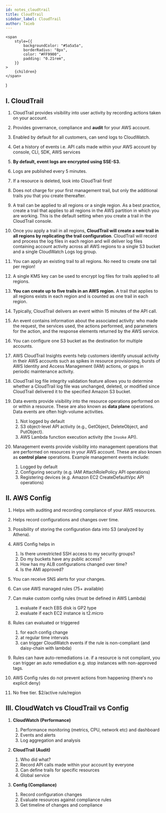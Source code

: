 ```yaml
---
id: notes_cloudtrail
title: CloudTrail
sidebar_label: CloudTrail
author: Taieb
---
```


	<span
		style={{
			backgroundColor: "#5a5a5a",
			borderRadius: "8px",
			color: "#FF9900",
			padding: "0.21rem",
		}}
	>
		{children}
	</span>
)

<!-- ![Example](../src/media/cexample.png) -->

## I. CloudTrail

1. CloudTrail provides visibility into user activity by recording actions taken on your account.
2. Provides governance, compliance and **audit** for your AWS account.
3. <Quote>Enabled by default for all customers, can send logs to CloudWatch.</Quote>
4. Get a history of events i.e. API calls made within your AWS account by console, CLI, SDK, AWS services
5. **By default, event logs are encrypted using SSE-S3.**
6. Logs are published every 5 minutes.
7. If a resource is deleted, look into CloudTrail first!
8. Does not charge for your first management trail, but only the additional trails you that you create thereafter.
9. A trail can be applied to all regions or a single region. As a best practice, create a trail that applies to all regions in the AWS partition in which you are working. This is the default setting when you create a trail in the CloudTrail console.
10. Once you apply a trail in all regions, **CloudTrail will create a new trail in all regions by replicating the trail configuration**. CloudTrail will record and process the log files in each region and will deliver log files containing account activity across all AWS regions to a single S3 bucket and a single CloudWatch Logs log group.
11. <Quote>You can apply an existing trail to all regions. No need to create one tail per region!</Quote>
12. <Quote>A single KMS key can be used to encrypt log files for trails applied to all regions.</Quote>
13. **You can create up to five trails in an AWS region.** A trail that applies to all regions exists in each region and is counted as one trail in each region.
14. Typically, CloudTrail delivers an event within 15 minutes of the API call.
15. An event contains information about the associated activity: who made the request, the services used, the actions performed, and parameters for the action, and the response elements returned by the AWS service.
16. <Quote>You can configure one S3 bucket as the destination for multiple accounts.</Quote>
17. <Quote>AWS CloudTrail Insights events help customers identify unusual activity</Quote> in their AWS accounts such as spikes in resource provisioning, bursts of AWS Identity and Access Management (IAM) actions, or gaps in periodic maintenance activity.
18. <Quote>CloudTrail log file integrity validation feature allows you to determine whether a CloudTrail log file was unchanged, deleted, or modified since CloudTrail delivered it to the specified Amazon S3 bucket.</Quote>
19. Data events provide visibility into the resource operations performed on or within a resource. These are also known as **data plane** operations. Data events are often high-volume activities.
    1. Not logged by default
    2. <Quote>S3 object-level API activity (e.g., GetObject, DeleteObject, and PutObject).</Quote>
    3. AWS Lambda function execution activity (the `Invoke` API).

20. Management events provide visibility into management operations that are performed on resources in your AWS account. These are also known as **control plane** operations. Example management events include:
    1. Logged by default
    2. <Quote>Configuring security (e.g. IAM AttachRolePolicy API operations)</Quote>
    3. <Quote>Registering devices (e.g. Amazon EC2 CreateDefaultVpc API operations)</Quote>

## II. AWS Config

1. Helps with auditing and recording compliance of your AWS resources.
2. Helps record configurations and changes over time.
3. <Quote>Possibility of storing the configuration data into S3 (analyzed by Athena).</Quote>
4. AWS Config helps in
    1. Is there unrestricted SSH access to my security groups?
    2. Do my buckets have any public access?
    3. How has my ALB configurations changed over time?
    4. Is the AMI approved?

5. You can receive SNS alerts for your changes.
6. Can use AWS managed rules (75+ available)
7. Can make custom config rules (must be defined in AWS Lambda)
    1. evaluate if each EBS disk is GP2 type
    2. evaluate if each EC2 instance is t2.micro

8. Rules can evaluated or triggered
    1. for each config change
    2. at regular time intervals
    3. can trigger CloudWatch events if the rule is non-compliant (and daisy-chain with lambda)

9. Rules can have auto-remediations i.e. if a resource is not compliant, you can trigger an auto remediation e.g. stop instances with non-approved tags.
10. AWS Config rules do not prevent actions from happening (there's no explicit deny)
11. No free tier. $2/active rule/region 

## III. CloudWatch vs CloudTrail vs Config

1. **CloudWatch (Performance)**
    1. Performance monitoring (metrics, CPU, network etc) and dashboard
    2. Events and alerts
    3. Log aggregation and analysis

2. **CloudTrail (Audit)**
    1. Who did what?
    2. Record API calls made within your account by everyone
    3. Can define trails for specific resources
    4. Global service

3. **Config (Compliance)**
    1. Record configuration changes
    2. Evaluate resources against compliance rules
    3. Get timeline of changes and compliance